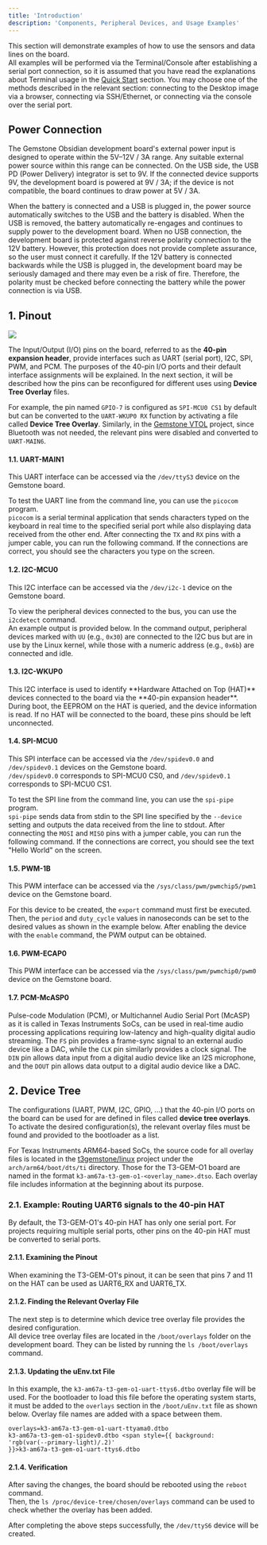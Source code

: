 ```yaml
---
title: 'Introduction'
description: 'Components, Peripheral Devices, and Usage Examples'
---
```



This section will demonstrate examples of how to use the sensors and data lines on the board.  
All examples will be performed via the Terminal/Console after establishing a serial port connection,
so it is assumed that you have read the explanations about Terminal usage in the [Quick Start](../../../quickstart)
section. You may choose one of the methods described in the relevant section: connecting to the Desktop image via a
browser, connecting via SSH/Ethernet, or connecting via the console over the serial port.

## Power Connection

The Gemstone Obsidian development board's external power input is designed to operate within the 5V–12V / 3A range. Any suitable external power source within this range can be connected. On the USB side, the USB PD (Power Delivery) integrator is set to 9V. If the connected device supports 9V, the development board is powered at 9V / 3A; if the device is not compatible, the board continues to draw power at 5V / 3A.

<Tip>
When the battery is connected and a USB is plugged in, the power source automatically switches to the USB and the battery is disabled. When the USB is removed, the battery automatically re-engages and continues to supply power to the development board.
</Tip>

<Danger>
When no USB connection, the development board is protected against reverse polarity connection to the 12V battery. However, this protection does not provide complete assurance, so the user must connect it carefully.
</Danger>

<Danger>
If the 12V battery is connected backwards while the USB is plugged in, the development board may be seriously damaged and there may even be a risk of fire. Therefore, the polarity must be checked before connecting the battery while the power connection is via USB.
</Danger>

## 1. Pinout

<Frame caption="Todo: Photos for the GPIO pins of the board">
  <img className="rounded-lg" noZoom src="/images/under-construction.png" />
</Frame>

The Input/Output (I/O) pins on the board, referred to as the **40-pin expansion header**, provide interfaces such
as UART (serial port), I2C, SPI, PWM, and PCM. The purposes of the 40-pin I/O ports and their default interface
assignments will be explained. In the next section, it will be described how the pins can be reconfigured for
different uses using **Device Tree Overlay** files.

For example, the pin named `GPIO-7` is configured as `SPI-MCU0 CS1` by default but can be converted to
the `UART-WKUP0 RX` function by activating a file called **Device Tree Overlay**. Similarly, in the
[Gemstone VTOL](../../../projects/vtol) project, since Bluetooth was not needed, the relevant pins were
disabled and converted to `UART-MAIN6`.

<SnippetPinout func="FUNCTION" />

#### 1.1. UART-MAIN1

This UART interface can be accessed via the `/dev/ttyS3` device on the Gemstone board.

To test the UART line from the command line, you can use the `picocom` program.  
`picocom` is a serial terminal application that sends characters typed on the keyboard in real time to the
specified serial port while also displaying data received from the other end. After connecting the `TX` and `RX` pins
with a jumper cable, you can run the following command. If the connections are correct, you should see the characters
you type on the screen.

<SnippetPicocomUart />

#### 1.2. I2C-MCU0

This I2C interface can be accessed via the `/dev/i2c-1` device on the Gemstone board.

To view the peripheral devices connected to the bus, you can use the `i2cdetect` command.  
An example output is provided below. In the command output, peripheral devices marked with `UU` (e.g., `0x30`) are
connected to the I2C bus but are in use by the Linux kernel, while those with a numeric address (e.g., `0x6b`) are
connected and idle.

<SnippetI2cDetect />

#### 1.3. I2C-WKUP0

<Warning>
This I2C interface is used to identify **Hardware Attached on Top (HAT)** devices connected to the board via the
**40-pin expansion header**. During boot, the EEPROM on the HAT is queried, and the device information is read. If
no HAT will be connected to the board, these pins should be left unconnected.
</Warning>

#### 1.4. SPI-MCU0

This SPI interface can be accessed via the `/dev/spidev0.0` and `/dev/spidev0.1` devices on the Gemstone board.  
`/dev/spidev0.0` corresponds to SPI-MCU0 CS0, and `/dev/spidev0.1` corresponds to SPI-MCU0 CS1.

To test the SPI line from the command line, you can use the `spi-pipe` program.  
`spi-pipe` sends data from stdin to the SPI line specified by the `--device` setting and outputs the data received
from the line to stdout. After connecting the `MOSI` and `MISO` pins with a jumper cable, you can run the following
command. If the connections are correct, you should see the text "Hello World" on the screen.

<SnippetSPIHelloWorld />

#### 1.5. PWM-1B

This PWM interface can be accessed via the `/sys/class/pwm/pwmchip5/pwm1` device on the Gemstone board.

For this device to be created, the `export` command must first be executed.  
Then, the `period` and `duty_cycle` values in nanoseconds can be set to the desired values as shown in the example
below. After enabling the device with the `enable` command, the PWM output can be obtained.

<SnippetPWM1B />

#### 1.6. PWM-ECAP0

This PWM interface can be accessed via the `/sys/class/pwm/pwmchip0/pwm0` device on the Gemstone board.

<SnippetPWMEcap0 />

#### 1.7. PCM-McASP0

Pulse-code Modulation (PCM), or Multichannel Audio Serial Port (McASP) as it is called in Texas Instruments SoCs,
can be used in real-time audio processing applications requiring low-latency and high-quality digital audio
streaming. The `FS` pin provides a frame-sync signal to an external audio device like a DAC, while the `CLK`
pin similarly provides a clock signal. The `DIN` pin allows data input from a digital audio device like an
I2S microphone, and the `DOUT` pin allows data output to a digital audio device like a DAC.

## 2. Device Tree

The configurations (UART, PWM, I2C, GPIO, ...) that the 40-pin I/O ports on the board can be used for are defined
in files called **device tree overlays**. To activate the desired configuration(s), the relevant overlay files
must be found and provided to the bootloader as a list.

For Texas Instruments ARM64-based SoCs, the source code for all overlay files is located in the
[t3gemstone/linux](https://github.com/t3gemstone/linux) project under the `arch/arm64/boot/dts/ti` directory.
Those for the T3-GEM-O1 board are named in the format `k3-am67a-t3-gem-o1-<overlay_name>.dtso`. Each overlay
file includes information at the beginning about its purpose.

### 2.1. Example: Routing UART6 signals to the 40-pin HAT

By default, the T3-GEM-O1's 40-pin HAT has only one serial port. For projects requiring multiple serial ports,
other pins on the 40-pin HAT must be converted to serial ports.

#### 2.1.1. Examining the Pinout

When examining the T3-GEM-O1's pinout, it can be seen that pins 7 and 11 on the HAT can be used as UART6_RX and UART6_TX.

#### 2.1.2. Finding the Relevant Overlay File

The next step is to determine which device tree overlay file provides the desired configuration.  
All device tree overlay files are located in the `/boot/overlays` folder on the development board. They can be
listed by running the `ls /boot/overlays` command.

<SnippetDeviceTreeOverlays />

#### 2.1.3. Updating the uEnv.txt File

In this example, the `k3-am67a-t3-gem-o1-uart-ttys6.dtbo` overlay file will be used. For the bootloader to load
this file before the operating system starts, it must be added to the `overlays` section in the `/boot/uEnv.txt`
file as shown below. Overlay file names are added with a space between them.

<code>overlays=k3-am67a-t3-gem-o1-uart-ttyama0.dtbo k3-am67a-t3-gem-o1-spidev0.dtbo <span style={{ background: 'rgb(var(--primary-light)/.2)' }}>k3-am67a-t3-gem-o1-uart-ttys6.dtbo</span></code>

#### 2.1.4. Verification

After saving the changes, the board should be rebooted using the `reboot` command.  
Then, the `ls /proc/device-tree/chosen/overlays` command can be used to check whether the overlay has been added.

<SnippetCheckDTBS />

After completing the above steps successfully, the `/dev/ttyS6` device will be created.
